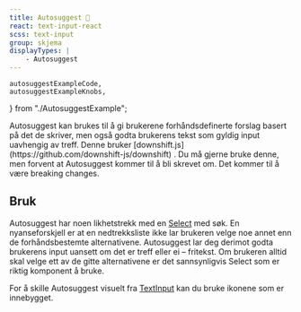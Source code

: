 ```yaml
---
title: ­Autosuggest 🧪
react: text-input-react
scss: text-input
group: skjema
displayTypes: |
    - Autosuggest
---
```


    autosuggestExampleCode,
    autosuggestExampleKnobs,
} from "./AutosuggestExample";

<Ingress>
    Autosuggest kan brukes til å gi brukerene forhåndsdefinerte forslag basert
    på det de skriver, men også godta brukerens tekst som gyldig input uavhengig
    av treff.
</Ingress>

<Experimental>
    Denne bruker [downshift.js](https://github.com/downshift-js/downshift) . Du
    må gjerne bruke denne, men forvent at Autosuggest kommer til å bli skrevet
    om. Det kommer til å være breaking changes.
</Experimental>

<ComponentExample
    title="Autosuggest"
    component={AutosuggestExample}
    knobs={autosuggestExampleKnobs}
    codeExample={autosuggestExampleCode}
/>

## Bruk

Autosuggest har noen likhetstrekk med en [Select](/komponenter/select) med søk. En nyanseforskjell er at en nedtrekksliste ikke lar brukeren velge noe annet enn de forhåndsbestemte alternativene. Autosuggest lar deg derimot godta brukerens input uansett om det er treff eller ei – fritekst. Om brukeren alltid skal velge ett av de gitte alternativene er det sannsynligvis Select som er riktig komponent å bruke.

For å skille Autosuggest visuelt fra [TextInput](/komponenter/textinput) kan du bruke ikonene som er innebygget.
